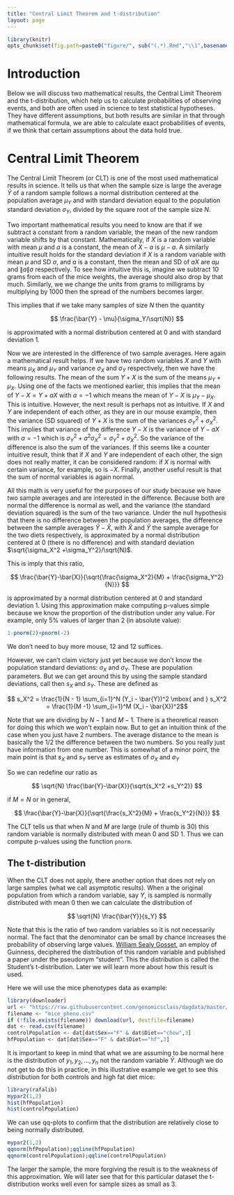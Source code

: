```yaml
---
title: "Central Limit Theorem and t-distribution"
layout: page
---
```


```r
library(knitr)
opts_chunk$set(fig.path=paste0("figure/", sub("(.*).Rmd","\\1",basename(knitr:::knit_concord$get('infile'))), "-"))
```

# Introduction

Below we will discuss two mathematical results, the Central Limit Theorem and the t-distribution, which help us to calculate probabilities of observing events, and both are often used in science to test statistical hypotheses. They have different assumptions, but both results are similar in that through mathematical formula, we are able to calculate exact probabilities of events, if we think that certain assumptions about the data hold true.

# Central Limit Theorem 

The Central Limit Theorem (or CLT) is one of the most used mathematical results in science. It tells us that when the sample size is large the average $\bar{Y}$ of a random sample follows a normal distribution centered at the population average $\mu_Y$ and with standard deviation equal to the population standard deviation $\sigma_Y$, divided by the square root of the sample size $N$. 

Two important mathematical results you need to know are that if we subtract a constant from a random variable, the mean of the new random variable shifts by that constant. Mathematically, if $X$ is a random variable with mean $\mu$ and $a$ is a constant, the mean of $X - a$ is $\mu-a$. A similarly intuitive result holds for the standard deviation if $X$ is a random variable with mean $\mu$ and SD $\sigma$, and $a$ is a constant, then the mean and SD of $aX$ are $a \mu$ and $\|a\| \sigma$ respectively. To see how intuitive this is, imagine we subtract 10 grams from each of the mice weights, the average should also drop by that much. Similarly, we we change the units from grams to milligrams by multiplying by 1000 then the spread of the numbers becomes larger.

This implies that if we take many samples of size $N$ then the quantity 

$$
\frac{\bar{Y} - \mu}{\sigma_Y/\sqrt{N}}
$$

is approximated with a normal distribution centered at 0 and with standard deviation 1.

Now we are interested in the difference of two sample averages. Here again a mathematical result helps. If we have two random variables $X$ and $Y$ with means $\mu_X$ and $\mu_Y$ and variance $\sigma_X$ and $\sigma_Y$ respectively, then we have the following results. The mean of the sum $Y + X$ is the sum of the means $\mu_Y + \mu_X$. Using one of the facts we mentioned earlier, this implies that the mean of $Y - X = Y + aX$ with $a = -1$ which means the mean of $Y - X$ is $\mu_Y - \mu_X$. This is intuitive. However, the next result is perhaps not as intuitive.  If $X$ and $Y$ are independent of each other, as they are in our mouse example, then the variance (SD squared) of $Y + X$ is the sum of the variances $\sigma_Y^2 + \sigma_X^2$. This implies that variance of the difference $Y - X$ is the variance of $Y - aX$ with $a = -1$ which is $\sigma^2_Y + a^2 \sigma_X^2 = \sigma^2_Y + \sigma_X^2$. So the variance of the difference is also the sum of the variances. If this seems like a counter intuitive result, think that if $X$ and $Y$ are independent of each other, the sign does not really matter, it can be considered random: if $X$ is normal with certain variance, for example, so is $-X$.  Finally, another useful result is that the sum of normal variables is again normal.

All this math is very useful for the purposes of our study because we have two sample averages and are interested in the difference. Because both are normal the difference is normal as well, and the variance (the standard deviation squared) is the sum of the two variance.
Under the null hypothesis that there is no difference between the population averages, the difference between the sample averages $\hat{Y}-\hat{X}$, with $\hat{X}$ and $\hat{Y}$ the sample average for the two diets respectively, is approximated by a normal distribution centered at 0 (there is no difference) and with standard deviation $\sqrt{\sigma_X^2 +\sigma_Y^2}/\sqrt{N}$. 

This is imply that this ratio,

$$
\frac{\bar{Y}-\bar{X}}{\sqrt{\frac{\sigma_X^2}{M} + \frac{\sigma_Y^2}{N}}}
$$

is approximated by a normal distribution centered at 0 and standard deviation 1.  Using this approximation make computing p-values simple because we know the proportion of the distribution under any value. For example, only 5% values of larger than 2 (in absolute value):
```r
1-pnorm(2)+pnorm(-2)
```
We don't need to buy more mouse,  12 and 12 suffices.

However, we can't claim victory just yet because  we don't know the population standard deviations: $\sigma_X$ and $\sigma_Y$. These are population parameters. But we can get around this by using the sample standard deviations, call then $s_X$ and $s_Y$. These are defined as 

$$ s_X^2 = \frac{1}{N - 1} \sum_{i=1}^N (Y_i - \bar{Y})^2  \mbox{ and } s_X^2 = \frac{1}{M  -1} \sum_{i=1}^M (X_i - \bar{X})^2$$

Note that we are dividing by $N-1$ and $M-1$. There is a theoretical reason for doing this which we won't explain now. But to get an intuition think of the case when you just have 2 numbers. The average distance to the mean is basically the 1/2 the difference between the two numbers. So you really just have information from one number. This is somewhat of a minor point, the main point is that $s_X$ and $s_Y$ serve as estimates of $\sigma_X$ and $\sigma_Y$

So we can redefine our ratio as

$$
\sqrt{N} \frac{\bar{Y}-\bar{X}}{\sqrt{s_X^2 +s_Y^2}}
$$

if $M=N$ or in general,

$$
\frac{\bar{Y}-\bar{X}}{\sqrt{\frac{s_X^2}{M} + \frac{s_Y^2}{N}}}
$$

The CLT tells us that when $N$ and $M$ are large (rule of thumb is 30) this random variable is normally distributed with mean 0 and SD 1. Thus we can compute p-values using the function `pnorm`.

## The t-distribution

When the CLT does not apply, there another option that does not rely on large samples (what we call asymptotic results). When a the original population from which a random variable, say $Y$, is sampled is normally distributed with mean 0 then we can calculate the distribution of 

$$
\sqrt{N} \frac{\bar{Y}}{s_Y}
$$

Note that this is the ratio of two random variables so it is not necessarily normal. The fact that the denominator can be small by chance increases the probability of observing large values. [William Sealy Gosset](http://en.wikipedia.org/wiki/William_Sealy_Gosset), an employ of Guinness, deciphered the distribution of this random variable and published a paper under the pseudonym "student". This the distribution is called the Student's t-distribution. Later we will learn more about how this result is used.

Here we will use the mice phenotypes data as example:

```r
library(downloader)
url <- "https://raw.githubusercontent.com/genomicsclass/dagdata/master/inst/extdata/mice_pheno.csv"
filename <- "mice_pheno.csv"
if (!file.exists(filename)) download(url, destfile=filename)
dat <- read.csv(filename)
controlPopulation <- dat[dat$Sex=="F" & dat$Diet=="chow",3]
hfPopulation <- dat[dat$Sex=="F" & dat$Diet=="hf",3]
```

It is important to keep in mind that what we are assuming to be normal here is the distribution of $y_1,y_2,\dots,y_n$ not the random variable $\bar{Y}$. Although we do not get to do this in practice, in this illustrative example we get to see this distribution for both controls and high fat diet mice:

```r
library(rafalib)
mypar2(1,2)
hist(hfPopulation)
hist(controlPopulation)
```

We can use qq-plots to confirm that the distribution are relatively close to being normally distributed.

```r
mypar2(1,2)
qqnorm(hfPopulation);qqline(hfPopulation)
qqnorm(controlPopulation);qqline(controlPopulation)
```

The larger the sample, the more forgiving the result is to the weakness of this approximation. We will later see that for this particular dataset the t-distribution works well even for  sample sizes as small as 3.

